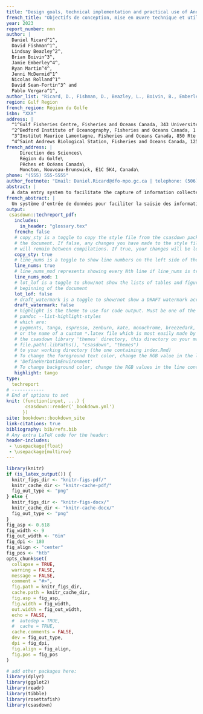 ```yaml
---
title: "Design goals, technical implementation and practical use of Another data entry system (Andes)"
french_title: "Objectifs de conception, mise en œuvre technique et utilisation pratique de Another data entry system (Andes)"
year: 2023
report_number: nnn
author: |
  Daniel Ricard^1^,
  David Fishman^1^,
  Lindsay Beazley^2^,
  Brian Boivin^3^,
  Jamie Emberley^4^,
  Ryan Martin^4^,
  Jenni McDermid^1^
  Nicolas Rolland^1^
  David Sean-Fortin^3^ and 
  Pablo Vergara^1^,
author_list: "Ricard, D., Fishman, D., Beazley, L., Boivin, B., Emberley, J., Martin, R., McDermid, J., Rolland, N., Sean-Fortin, D.  and Vergara, P."
region: Gulf Region
french_region: Région du Golfe
isbn: "XXX"
address: |
  ^1^Gulf Fisheries Centre, Fisheries and Oceans Canada, 343 Université Avenue, Moncton, New Brunswick, E1C 9B6\
  ^2^Bedford Institute of Oceanography, Fisheries and Oceans Canada, 1 Challenger Dr., Dartmouth, Nova Scotia, B2Y 4A2\
  ^3^Institut Maurice Lamontagne, Fisheries and Oceans Canada, 850 Rte de la Mer, Mont-Joli, Québec, QC G5H 3Z4\
  ^4^Saint Andrews Biological Station, Fisheries and Oceans Canada, 125 Marine Science Dr., St. Andrews, New Brunswick, E5B 0E4\
french_address: |
     Direction des Sciences\
     Région du Golfe\
     Pêches et Océans Canada\
     Moncton, Nouveau-Brunswick, E1C 5K4, Canada\
phone: "(555) 555-5555"
author_footnote: "Email: Daniel.Ricard@dfo-mpo.gc.ca | telephone: (506) 377-9527"
abstract: |
  A data entry system to facilitate the capture of information collected during scientific activities conducted by DFO Gulf Region was developed. The application, called "Another data entry system" (Andes) was implemented as a browser-based environment that facilitates its deployment in a variety of data capture scenarios. The design goals and implementation details of Andes are described, and a number of usage cases are presented. To promote endorsement of Andes by other scientific groups and to ensure the pereniality of the project, the application relies on Open Source software and uses a shared code development platform. 
french_abstract: |
  Un système d'entrée de données pour faciliter la saisie des informations recueillies lors des activités scientifiques menées par la Région du Golfe du MPO a été développé. L'application, qui s'appelle "Another data entry system" (Andes), a été mise en œuvre en tant qu'environnement basé sur un fureteur, ce qui facilite son déploiement dans une variété de scénarios de saisie de données. Les objectifs de conception et les détails de mise en œuvre d'Andes sont décrits, et un certain nombre de cas d'utilisation sont présentés. Pour promouvoir l'utilisation d'Andes par d'autres groupes scientifiques et assurer la pérennité du projet, l'application s'appuie sur des logiciels code source ouvert et utilise une plate-forme de développement de code partagé.
output:
 csasdown::techreport_pdf:
   includes:
     in_header: "glossary.tex"
   french: false
   # copy_sty is a toggle to copy the style file from the csasdown package every time you compile
   # the document. If false, any changes you have made to the style file in your project
   # will remain between compilations. If true, your changes will be lost when you compile
   copy_sty: true
   # line_nums is a toggle to show line numbers on the left side of the page. 
   line_nums: true
   # line_nums_mod represents showing every Nth line if line_nums is true
   line_nums_mod: 1
   # lot_lof is a toggle to show/not show the lists of tables and figures at the
   # beginning of the document
   lot_lof: false
   # draft_watermark is a toggle to show/not show a DRAFT watermark across every page
   draft_watermark: false
   # highlight is the theme to use for code output. Must be one of the list given by:
   # pandoc --list-highlight-styles
   # which are:
   # pygments, tango, espresso, zenburn, kate, monochrome, breezedark, haddock
   # or the name of a custom *.latex file which is most easily made by copying one from 
   # the csasdown library 'themes' directory, this directory on your machine:
   # file.path(.libPaths(), "csasdown", "themes")
   # to your working directory (the one containing index.Rmd)
   # To change the foreground text color, change the RGB value in the line containing
   # 'DefineVerbatimEnvironment'
   # To change background color, change the RGB values in the line containing 'shadecolor'
   highlight: tango
type:
  techreport
# ------------
# End of options to set
knit: (function(input, ...) {
       csasdown::render('_bookdown.yml')
      })
site: bookdown::bookdown_site
link-citations: true
bibliography: bib/refs.bib
# Any extra LaTeX code for the header:
header-includes:
 - \usepackage{float}
 - \usepackage{multirow}
---
```


```r
library(knitr)
if (is_latex_output()) {
  knitr_figs_dir <- "knitr-figs-pdf/"
  knitr_cache_dir <- "knitr-cache-pdf/"
  fig_out_type <- "png"
} else {
  knitr_figs_dir <- "knitr-figs-docx/"
  knitr_cache_dir <- "knitr-cache-docx/"
  fig_out_type <- "png"
}
fig_asp <- 0.618
fig_width <- 9
fig_out_width <- "6in"
fig_dpi <- 180
fig_align <- "center"
fig_pos <- "htb"
opts_chunk$set(
  collapse = TRUE,
  warning = FALSE,
  message = FALSE,
  comment = "#>",
  fig.path = knitr_figs_dir,
  cache.path = knitr_cache_dir,
  fig.asp = fig_asp,
  fig.width = fig_width,
  out.width = fig_out_width,
  echo = FALSE,
  #  autodep = TRUE,
  #  cache = TRUE,
  cache.comments = FALSE,
  dev = fig_out_type,
  dpi = fig_dpi,
  fig.align = fig_align,
  fig.pos = fig_pos
)
```

```r
# add other packages here:
library(dplyr)
library(ggplot2)
library(readr)
library(tibble)
library(rosettafish)
library(csasdown)
```
